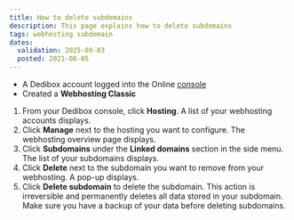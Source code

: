```yaml
---
title: How to delete subdomains
description: This page explains how to delete subdomains
tags: webhosting subdomain
dates:
  validation: 2025-09-03
  posted: 2021-08-05
---
```



<WebhostingOnline />

<Requirements />

- A Dedibox account logged into the Online [console](https://console.online.net)
- Created a **Webhosting Classic**

1. From your Dedibox console, click **Hosting**. A list of your webhosting accounts displays.
2. Click **Manage** next to the hosting you want to configure. The webhosting overview page displays.
3. Click **Subdomains** under the **Linked domains** section in the side menu. The list of your subdomains displays.
4. Click **Delete** next to the subdomain you want to remove from your webhosting. A pop-up displays.
5. Click **Delete subdomain** to delete the subdomain.
    <Message type="important">
      This action is irreversible and permanently deletes all data stored in your subdomain. Make sure you have a backup of your data before deleting subdomains.
    </Message>


